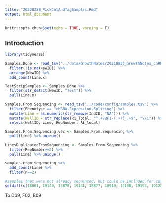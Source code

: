 ```yaml
---
title: "20220228_PickCutAndTagSamples.Rmd"
output: html_document
---
```


```r
knitr::opts_chunk$set(echo = TRUE, warning = F)
```

## Introduction

```r
library(tidyverse)

Samples.Done <- read_tsv("../data/GrowthNotes/20210830_GrowthNotes_chRNA.ConcentrationsToReplate.txt") %>%
  filter(!is.na(NewID)) %>%
  arrange(NewID) %>%
  add_count(Line.x)

TestStripSamples <- Samples.Done %>%
  filter(str_detect(NewID, "Test")) %>% 
  pull(Line.x)

Samples.From.Sequencing <- read_tsv("../code/config/samples.tsv") %>%
  filter(Phenotype == "chRNA.Expression.Splicing") %>%
  mutate(Line = as.numeric(str_remove(IndID, "NA"))) %>%
  mutate(WellID = str_replace(R1_local, "^.+?BF1-(.+?)_.+$", "\\1")) %>%
  select(WellID, Line, RepNumber, R1_local)

Samples.From.Sequencing.vec <- Samples.From.Sequencing %>%
  pull(Line) %>% unique()

LinesDuplicatedFromSequencing <- Samples.From.Sequencing %>%
  filter(RepNumber==2) %>%
  pull(Line) %>% unique()

Samples.From.Sequencing %>%
  add_count(Line) %>%
  filter(n==2)

#samples that were not already sequenced, but could be included for cut&tag
setdiff(c(18861, 19140, 18870, 19141, 18877, 18910, 19108, 19193, 19128, 19196), Samples.From.Sequencing.vec)


```
To D09, F02, B09
